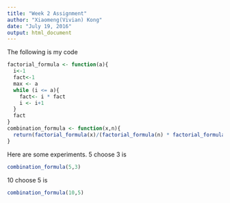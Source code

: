 ```yaml
---
title: "Week 2 Assignment"
author: "Xiaomeng(Vivian) Kong"
date: "July 19, 2016"
output: html_document
---
```

The following is my code
```r
factorial_formula <- function(a){
  i<-1
  fact<-1
  max <- a
  while (i <= a){
    fact<- i * fact
    i <- i+1
  }
  fact
}
combination_formula <- function(x,n){
  return(factorial_formula(x)/(factorial_formula(n) * factorial_formula(x-n)))
}
```
Here are some experiments.
5 choose 3 is 
```r
combination_formula(5,3)
```
10 choose 5 is
```r
combination_formula(10,5)
```
